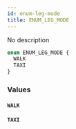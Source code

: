 ```yaml
---
id: enum-leg-mode
title: ENUM_LEG_MODE
---
```


No description

```graphql
enum ENUM_LEG_MODE {
  WALK
  TAXI
}
```

### Values

#### `WALK`

#### `TAXI`
